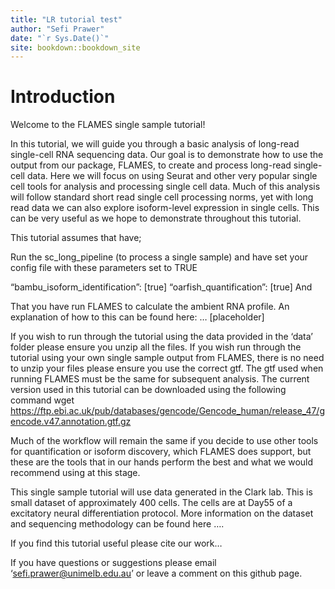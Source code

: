 ```yaml
---
title: "LR tutorial test"
author: "Sefi Prawer"
date: "`r Sys.Date()`"
site: bookdown::bookdown_site
---
```


# Introduction

Welcome to the FLAMES single sample tutorial!

In this tutorial, we will guide you through a basic analysis of long-read single-cell RNA sequencing data. Our goal is to demonstrate how to use the output from our package, FLAMES, to create and process long-read single-cell data. Here we will focus on using Seurat and other very popular single cell tools for analysis and processing single cell data. Much of this analysis will follow standard short read single cell processing norms, yet with long read data we can also explore isoform-level expression in single cells. This can be very useful as we hope to demonstrate throughout this tutorial.

This tutorial assumes that have;

Run the sc_long_pipeline (to process a single sample) and have set your config file with these parameters set to TRUE

"bambu_isoform_identification": [true] "oarfish_quantification": [true] And

That you have run FLAMES to calculate the ambient RNA profile. An explanation of how to this can be found here: ... [placeholder]

If you wish to run through the tutorial using the data provided in the 'data' folder please ensure you unzip all the files. If you wish run through the tutorial using your own single sample output from FLAMES, there is no need to unzip your files please ensure you use the correct gtf. The gtf used when running FLAMES must be the same for subsequent analysis. The current version used in this tutorial can be downloaded using the following command wget <https://ftp.ebi.ac.uk/pub/databases/gencode/Gencode_human/release_47/gencode.v47.annotation.gtf.gz>

Much of the workflow will remain the same if you decide to use other tools for quantification or isoform discovery, which FLAMES does support, but these are the tools that in our hands perform the best and what we would recommend using at this stage.

This single sample tutorial will use data generated in the Clark lab. This is small dataset of approximately 400 cells. The cells are at Day55 of a excitatory neural differentiation protocol. More information on the dataset and sequencing methodology can be found here ....

If you find this tutorial useful please cite our work...

If you have questions or suggestions please email '[sefi.prawer\@unimelb.edu.au](mailto:sefi.prawer@unimelb.edu.au){.email}' or leave a comment on this github page.
